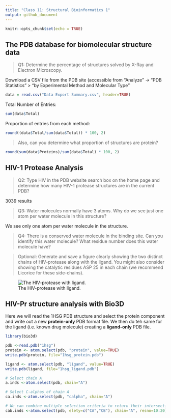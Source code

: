 ```yaml
---
title: "Class 11: Structural Bioinformatics 1"
output: github_document
---
```


```r
knitr::opts_chunk$set(echo = TRUE)
```

## The PDB database for biomolecular structure data

> Q1:  Determine the percentage of structures solved by X-Ray and Electron Microscopy.  

Download a CSV file from the PDB site (accessible from “Analyze” -> “PDB Statistics” > “by Experimental Method and Molecular Type”

```r
data = read.csv("Data Export Summary.csv", header=TRUE)
```
Total Number of Entries:
```r
sum(data$Total)
```
Proportion of entries from each method:
```r
round((data$Total/sum(data$Total)) * 100, 2)
```

> Also, can you determine what proportion of structures are protein?

```r
round(sum(data$Proteins)/sum(data$Total) * 100, 2)
```

## HIV-1 Protease Analysis

> Q2:  Type HIV in the PDB website search box on the home page and determine how many HIV-1 protease structures are in the current PDB?

3039 results

> Q3:  Water molecules normally have 3 atoms. Why do we see just one atom per water molecule in this structure?

We see only one atom per water molecule in the structure.

> Q4:  There is a conserved water molecule in the binding site. Can you identify this water molecule? What residue number does this water molecule have?

> Optional: Generate and save a figure clearly showing the two distinct chains of HIV-protease along with the ligand. You might also consider showing the catalytic residues ASP 25 in each chain (we recommend Licorice for these side-chains).

![The HIV-protease with ligand.](1hsg.png)

## HIV-Pr structure analysis with Bio3D

Here we will read the 1HSG PDB structure and select the protein component and write out a new **protein-only** PDB format file. We then do teh same for the ligand (i.e. known drug molecule) creating a **ligand-only** PDB file.

```r
library(bio3d)

pdb <-read.pdb("1hsg")
protein <- atom.select(pdb, "protein", value=TRUE)
write.pdb(protein, file="1hsg_protein.pdb")

ligand <- atom.select(pdb, "ligand", value=TRUE)
write.pdb(ligand, file="1hsg_ligand.pdb")

# Select chain A
a.inds <-atom.select(pdb, chain="A")

# Select C-alphas of chain A
ca.inds <-atom.select(pdb, "calpha", chain="A")

# We can combine multiple selection criteria to return their intersection
cab.inds <-atom.select(pdb, elety=c("CA","CB"), chain="A", resno=10:20)
```
